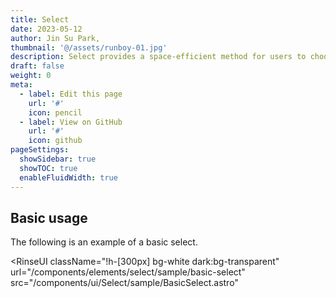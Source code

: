 ```yaml
---
title: Select
date: 2023-05-12
author: Jin Su Park,
thumbnail: '@/assets/runboy-01.jpg'
description: Select provides a space-efficient method for users to choose one option from a list
draft: false
weight: 0
meta:
  - label: Edit this page
    url: '#'
    icon: pencil
  - label: View on GitHub
    url: '#'
    icon: github
pageSettings:
  showSidebar: true
  showTOC: true
  enableFluidWidth: true
---
```



## Basic usage

The following is an example of a basic select.


<RinseUI
  className="!h-[300px] bg-white dark:bg-transparent"
  url="/components/elements/select/sample/basic-select"
  src="/components/ui/Select/sample/BasicSelect.astro"
>
  <BasicSelect />
</RinseUI>

